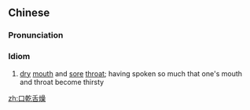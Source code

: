 {{also|口干舌燥}}
==Chinese==
{{zh-forms|s=口干舌燥}}

===Pronunciation===
{{zh-pron
|m=kǒugānshézào
|cat=id
}}

===Idiom===
{{zh-idiom}}

# [[dry]] [[mouth]] and [[sore]] [[throat]]; having spoken so much that one's mouth and throat become thirsty

[[zh:口乾舌燥]]